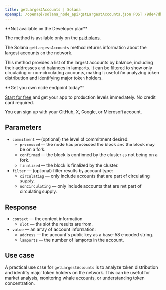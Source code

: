 ---
title: getLargestAccounts | Solana
openapi: /openapi/solana_node_api/getLargestAccounts.json POST /9de47db917d4f69168e3fed02217d15b
---

<Note>
**Not available on the Developer plan**

The method is available only on the [paid plans](https://chainstack.com/pricing/).
</Note>


The Solana `getLargestAccounts` method returns information about the largest accounts on the network.

This method provides a list of the largest accounts by balance, including their addresses and balances in lamports. It can be filtered to show only circulating or non-circulating accounts, making it useful for analyzing token distribution and identifying major token holders.

<Check>
**Get you own node endpoint today**

[Start for free](https://console.chainstack.com/) and get your app to production levels immediately. No credit card required.

You can sign up with your GitHub, X, Google, or Microsoft account.
</Check>


## Parameters

* `commitment` — (optional) the level of commitment desired:
  + `processed` — the node has processed the block and the block may be on a fork.
  + `confirmed` — the block is confirmed by the cluster as not being on a fork.
  + `finalized` — the block is finalized by the cluster.
* `filter` — (optional) filter results by account type:
  + `circulating` — only include accounts that are part of circulating supply.
  + `nonCirculating` — only include accounts that are not part of circulating supply.

## Response

* `context` — the context information:
  + `slot` — the slot the results are from.
* `value` — an array of account information:
  + `address` — the account's public key as a base-58 encoded string.
  + `lamports` — the number of lamports in the account.

## Use case

A practical use case for `getLargestAccounts` is to analyze token distribution and identify major token holders on the network. This can be useful for market analysis, monitoring whale accounts, or understanding token concentration.
